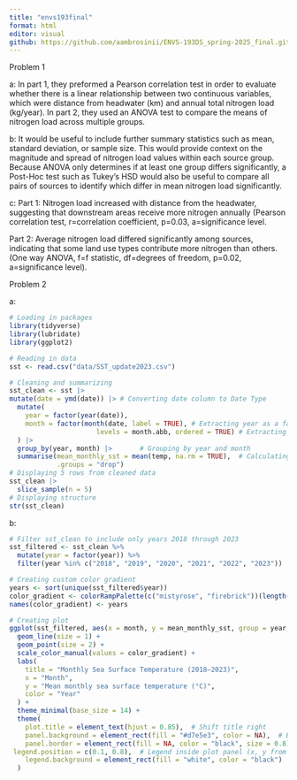 ```yaml
---
title: "envs193final"
format: html
editor: visual
github: https://github.com/aambrosinii/ENVS-193DS_spring-2025_final.git
---
```


Problem 1

a: In part 1, they preformed a Pearson correlation test in order to evaluate whether there is a linear relationship between two continuous variables, which were distance from headwater (km) and annual total nitrogen load (kg/year). In part 2, they used an ANOVA test to compare the means of nitrogen load across multiple groups.

b: It would be useful to include further summary statistics such as mean, standard deviation, or sample size. This would provide context on the magnitude and spread of nitrogen load values within each source group. Because ANOVA only determines if at least one group differs significantly, a Post-Hoc test such as Tukey's HSD would also be useful to compare all pairs of sources to identify which differ in mean nitrogen load significantly.

c: Part 1: Nitrogen load increased with distance from the headwater, suggesting that downstream areas receive more nitrogen annually (Pearson correlation test, r=correlation coefficient, p=0.03, a=significance level.

Part 2: Average nitrogen load differed significantly among sources, indicating that some land use types contribute more nitrogen than others. (One way ANOVA, f=f statistic, df=degrees of freedom, p=0.02, a=significance level).

Problem 2

a:

```r
# Loading in packages
library(tidyverse)
library(lubridate)
library(ggplot2)

# Reading in data
sst <- read.csv("data/SST_update2023.csv")

# Cleaning and summarizing 
sst_clean <- sst |>
mutate(date = ymd(date)) |> # Converting date column to Date Type
  mutate(
    year = factor(year(date)),
    month = factor(month(date, label = TRUE), # Extracting year as a factor
                      levels = month.abb, ordered = TRUE) # Extracting month as a factor
  ) |>
  group_by(year, month) |>       # Grouping by year and month
  summarise(mean_monthly_sst = mean(temp, na.rm = TRUE),  # Calculating monthly mean SST
            .groups = "drop")
# Displaying 5 rows from cleaned data 
sst_clean |>
  slice_sample(n = 5)
# Displaying structure
str(sst_clean)
```

b:

```r
# Filter sst_clean to include only years 2018 through 2023
sst_filtered <- sst_clean %>%
  mutate(year = factor(year)) %>%
  filter(year %in% c("2018", "2019", "2020", "2021", "2022", "2023"))

# Creating custom color gradient
years <- sort(unique(sst_filtered$year))
color_gradient <- colorRampPalette(c("mistyrose", "firebrick"))(length(years))
names(color_gradient) <- years

# Creating plot
ggplot(sst_filtered, aes(x = month, y = mean_monthly_sst, group = year, color = year)) +
  geom_line(size = 1) +
  geom_point(size = 2) +
  scale_color_manual(values = color_gradient) +
  labs(
    title = "Monthly Sea Surface Temperature (2018–2023)",
    x = "Month",
    y = "Mean monthly sea surface temperature (°C)",
    color = "Year"
  ) +
  theme_minimal(base_size = 14) +
  theme(
    plot.title = element_text(hjust = 0.85),  # Shift title right
    panel.background = element_rect(fill = "#d7e5e3", color = NA),  # Background color
    panel.border = element_rect(fill = NA, color = "black", size = 0.8),  # Border
 legend.position = c(0.1, 0.8),  # Legend inside plot panel (x, y from 0 to 1)
    legend.background = element_rect(fill = "white", color = "black")
  )
```
